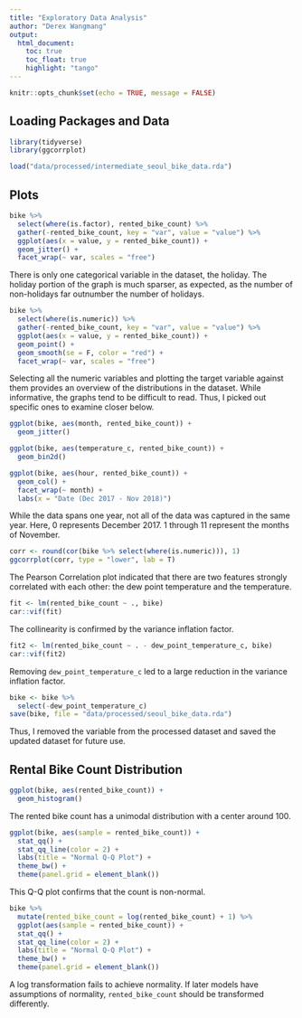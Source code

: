 ```yaml
---
title: "Exploratory Data Analysis"
author: "Derex Wangmang"
output:
  html_document:
    toc: true
    toc_float: true
    highlight: "tango"
---
```


```r
knitr::opts_chunk$set(echo = TRUE, message = FALSE)
```

## Loading Packages and Data

```r
library(tidyverse)
library(ggcorrplot)

load("data/processed/intermediate_seoul_bike_data.rda")
```

## Plots

```r
bike %>%
  select(where(is.factor), rented_bike_count) %>%
  gather(-rented_bike_count, key = "var", value = "value") %>%
  ggplot(aes(x = value, y = rented_bike_count)) +
  geom_jitter() +
  facet_wrap(~ var, scales = "free")
```

There is only one categorical variable in the dataset, the holiday. The holiday portion of the graph is much sparser, as expected, as the number of non-holidays far outnumber the number of holidays.

```r
bike %>%
  select(where(is.numeric)) %>%
  gather(-rented_bike_count, key = "var", value = "value") %>%
  ggplot(aes(x = value, y = rented_bike_count)) +
  geom_point() +
  geom_smooth(se = F, color = "red") +
  facet_wrap(~ var, scales = "free")
```

Selecting all the numeric variables and plotting the target variable against them provides an overview of the distributions in the dataset. While informative, the graphs tend to be difficult to read. Thus, I picked out specific ones to examine closer below.

```r
ggplot(bike, aes(month, rented_bike_count)) +
  geom_jitter()
```

```r
ggplot(bike, aes(temperature_c, rented_bike_count)) +
  geom_bin2d()
```

```r
ggplot(bike, aes(hour, rented_bike_count)) +
  geom_col() +
  facet_wrap(~ month) +
  labs(x = "Date (Dec 2017 - Nov 2018)")
```

While the data spans one year, not all of the data was captured in the same year. Here, 0 represents December 2017. 1 through 11 represent the months of November.

```r
corr <- round(cor(bike %>% select(where(is.numeric))), 1)
ggcorrplot(corr, type = "lower", lab = T)
```

The Pearson Correlation plot indicated that there are two features strongly correlated with each other: the dew point temperature and the temperature.

```r
fit <- lm(rented_bike_count ~ ., bike)
car::vif(fit)
```

The collinearity is confirmed by the variance inflation factor.

```r
fit2 <- lm(rented_bike_count ~ . - dew_point_temperature_c, bike)
car::vif(fit2)
```

Removing `dew_point_temperature_c` led to a large reduction in the variance inflation factor.

```r
bike <- bike %>%
  select(-dew_point_temperature_c)
save(bike, file = "data/processed/seoul_bike_data.rda")
```

Thus, I removed the variable from the processed dataset and saved the updated dataset for future use.

## Rental Bike Count Distribution

```r
ggplot(bike, aes(rented_bike_count)) +
  geom_histogram()
```

The rented bike count has a unimodal distribution with a center around 100.

```r
ggplot(bike, aes(sample = rented_bike_count)) +
  stat_qq() +
  stat_qq_line(color = 2) +
  labs(title = "Normal Q-Q Plot") +
  theme_bw() +
  theme(panel.grid = element_blank())
```

This Q-Q plot confirms that the count is non-normal.

```r
bike %>%
  mutate(rented_bike_count = log(rented_bike_count) + 1) %>%
  ggplot(aes(sample = rented_bike_count)) +
  stat_qq() +
  stat_qq_line(color = 2) +
  labs(title = "Normal Q-Q Plot") +
  theme_bw() +
  theme(panel.grid = element_blank())
```

A log transformation fails to achieve normality. If later models have assumptions of normality, `rented_bike_count` should be transformed differently. 
